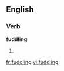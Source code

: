 
==English==

===Verb===
'''fuddling'''

# {{present participle of|[[fuddle]]}}

[[fr:fuddling]]
[[vi:fuddling]]